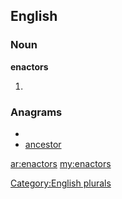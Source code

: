 ==English==

===Noun===
'''enactors'''

# {{plural of|[[enactor]]}}

===Anagrams===
* {{alphagram|acenorst}}
* [[ancestor#English|ancestor]]


[[Category:English plurals]]

[[ar:enactors]]
[[my:enactors]]